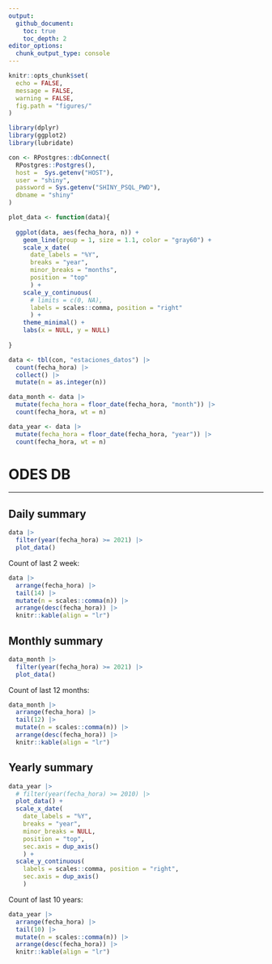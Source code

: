 ```yaml
---
output:
  github_document:
    toc: true
    toc_depth: 2
editor_options: 
  chunk_output_type: console
---
```


```r
knitr::opts_chunk$set(
  echo = FALSE,
  message = FALSE,
  warning = FALSE,
  fig.path = "figures/"
)
```

```r
library(dplyr)
library(ggplot2)
library(lubridate)

con <- RPostgres::dbConnect(
  RPostgres::Postgres(),
  host =  Sys.getenv("HOST"),
  user = "shiny",
  password = Sys.getenv("SHINY_PSQL_PWD"),
  dbname = "shiny"
)

plot_data <- function(data){
  
  ggplot(data, aes(fecha_hora, n)) +
    geom_line(group = 1, size = 1.1, color = "gray60") +
    scale_x_date(
      date_labels = "%Y",
      breaks = "year",
      minor_breaks = "months",
      position = "top"
      ) +
    scale_y_continuous(
      # limits = c(0, NA),
      labels = scales::comma, position = "right"
      ) +
    theme_minimal() +
    labs(x = NULL, y = NULL)
  
}

data <- tbl(con, "estaciones_datos") |> 
  count(fecha_hora) |> 
  collect() |> 
  mutate(n = as.integer(n))

data_month <- data |> 
  mutate(fecha_hora = floor_date(fecha_hora, "month")) |> 
  count(fecha_hora, wt = n)

data_year <- data |> 
  mutate(fecha_hora = floor_date(fecha_hora, "year")) |> 
  count(fecha_hora, wt = n)
```

# ODES DB

--- 

## Daily summary

```r
data |> 
  filter(year(fecha_hora) >= 2021) |> 
  plot_data()
```

Count of last 2 week:

```r
data |> 
  arrange(fecha_hora) |> 
  tail(14) |> 
  mutate(n = scales::comma(n)) |> 
  arrange(desc(fecha_hora)) |> 
  knitr::kable(align = "lr")
```

## Monthly summary

```r
data_month |> 
  filter(year(fecha_hora) >= 2021) |> 
  plot_data() 
```

Count of last 12 months:

```r
data_month |> 
  arrange(fecha_hora) |> 
  tail(12) |> 
  mutate(n = scales::comma(n)) |> 
  arrange(desc(fecha_hora)) |> 
  knitr::kable(align = "lr")
```

## Yearly summary

```r
data_year |> 
  # filter(year(fecha_hora) >= 2010) |> 
  plot_data() +
  scale_x_date(
    date_labels = "%Y",
    breaks = "year",
    minor_breaks = NULL,
    position = "top",
    sec.axis = dup_axis()
    ) + 
  scale_y_continuous(
    labels = scales::comma, position = "right",
    sec.axis = dup_axis()
    ) 
```

Count of last 10 years:

```r
data_year |> 
  arrange(fecha_hora) |> 
  tail(10) |> 
  mutate(n = scales::comma(n)) |> 
  arrange(desc(fecha_hora)) |> 
  knitr::kable(align = "lr")
```

